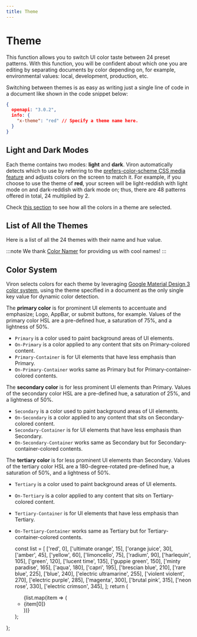 ```yaml
---
title: Theme
---
```


# Theme

This function allows you to switch UI color taste between 24 preset patterns. With this function, you will be confident about which one you are editing by separating documents by color depending on, for example, environmental values: local, development, production, etc.

Switching between themes is as easy as writing just a single line of code in a document like shown in the code snippet below:


```json {4}
{
  openapi: "3.0.2",
  info: {
    "x-theme": "red" // Specify a theme name here.
  }
}
```

## Light and Dark Modes

Each theme contains two modes: **light** and **dark**. Viron automatically detects which to use by referring to the [prefers-color-scheme CSS media feature](https://developer.mozilla.org/en-US/docs/Web/CSS/@media/prefers-color-scheme) and adjusts colors on the screen to match it. For example, if you choose to use the theme of **red**, your screen will be light-reddish with light mode on and dark-reddish with dark mode on; thus, there are 48 patterns offered in total, 24 multiplied by 2.

Check [this section](./theme#color-system) to see how all the colors in a theme are selected.

## List of All the Themes

Here is a list of all the 24 themes with their name and hue value.

<ColorChipTable />

:::note
We thank [Color Namer](https://colornamer.robertcooper.me/) for providing us with cool names!
:::

## Color System

Viron selects colors for each theme by leveraging [Google Material Design 3 color system](https://m3.material.io/styles/color/overview), using the theme specified in a document as the only single key value for dynamic color detection.

The **primary color** is for prominent UI elements to accentuate and emphasize; Logo, AppBar, or submit buttons, for example. Values of the primary color HSL are a pre-defined hue, a saturation of 75%, and a lightness of 50%.
- `Primary` is a color used to paint background areas of UI elements.
- `On-Primary` is a color applied to any content that sits on Primary-colored content.
- `Primary-Container` is for UI elements that have less emphasis than Primary.
- `On-Primary-Container` works same as Primary but for Primary-container-colored contents.

The **secondary color** is for less prominent UI elements than Primary. Values of the secondary color HSL are a pre-defined hue, a saturation of 25%, and a lightness of 50%.
- `Secondary` is a color used to paint background areas of UI elements.
- `On-Secondary` is a color applied to any content that sits on Secondary-colored content.
- `Secondary-Container` is for UI elements that have less emphasis than Secondary.
- `On-Secondary-Container` works same as Secondary but for Secondary-container-colored contents.

The **tertiary color** is for less prominent UI elements than Secondary. Values of the tertiary color HSL are a 180-degree-rotated pre-defined hue, a saturation of 50%, and a lightness of 50%.
- `Tertiary` is a color used to paint background areas of UI elements.
- `On-Tertiary` is a color applied to any content that sits on Tertiary-colored content.
- `Tertiary-Container` is for UI elements that have less emphasis than Tertiary.
- `On-Tertiary-Container` works same as Tertiary but for Tertiary-container-colored contents.

  const list = [
    ['red', 0],
    ['ultimate orange', 15],
    ['orange juice', 30],
    ['amber', 45],
    ['yellow', 60],
    ['limoncello', 75],
    ['radium', 90],
    ['harlequin', 105],
    ['green', 120],
    ['lucent time', 135],
    ['guppie green', 150],
    ['minty paradise', 165],
    ['aqua', 180],
    ['capri', 195],
    ['brescian blue', 210],
    ['rare blue', 225],
    ['blue', 240],
    ['electric ultramarine', 255],
    ['violent violent', 270],
    ['electric purple', 285],
    ['magenta', 300],
    ['brutal pink', 315],
    ['neon rose', 330],
    ['electric crimson', 345],
  ];
  return (
    <ul style={{
      display: 'flex',
      flexWrap: 'wrap',
      gap: '8px',
      padding: '0',
      listStyle: 'none',
    }}>
      {list.map(item => (
        <li style={{
          flex: '1 1 200px',
          margin: '0',
        }}>
          <div style={{
            padding: '8px',
            color: '#333',
            textAlign: 'center',
            fontWeight: 'bold',
            backgroundColor: `hsl(${item[1]} 100% 50%)`
          }}>{item[0]}</div>
        </li>
      ))}
    </ul>
  );
};
